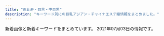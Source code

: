 ```yaml
---
title: "恵比寿・目黒・中目黒"
description: "キーワード別にの巨乳アジアン・チャイナエステ嬢情報をまとめました。"
---
```


新着画像と新着キーワードをまとめています。
2021年07月03日の情報です。

<DmmAffiliateIns />
<KeywordTable
  shops={
    [
    {
        "img_links": [
            "http://www.himawari-aroma.xyz/images/psd/off.jpg",
            "http://www.himawari-aroma.xyz/images/shop/4/2.jpg",
            "http://www.himawari-aroma.xyz/images/shop/1.png",
            "http://www.himawari-aroma.xyz/images/13.png",
            "http://www.himawari-aroma.xyz/images/staff/3/ami.png",
            "http://www.himawari-aroma.xyz/images/sys.jpg",
            "http://www.himawari-aroma.xyz/images/shop/4/1.jpg",
            "http://www.himawari-aroma.xyz/images/staff/3/mayu.png"
        ],
        "station": "JR\u6075\u6bd4\u5bff\u99c5\u897f\u53e3",
        "url": "http://www.himawari-aroma.xyz/",
        "name": "\u3072\u307e\u308f\u308a",
        "keywords": {}
    },
    {
        "img_links": [
            "http://victoria.tyo.cm/photos/sites/13/2019/04/2019040304024424.jpg",
            "http://victoria.tyo.cm/photos/sites/13/2019/08/2019080607062415.jpg",
            "http://victoria.tyo.cm/photos/sites/13/2020/02/2020020104570910.jpg",
            "http://victoria.tyo.cm/photos/sites/13/2019/07/2019070206503156.jpg",
            "http://victoria.tyo.cm/photos/sites/13/2020/03/2020031904101259.jpg",
            "http://victoria.tyo.cm/photos/sites/13/2019/01/2019012108071242.jpg",
            "http://victoria.tyo.cm/photos/sites/13/2019/02/2019021206543056.jpg",
            "http://victoria.tyo.cm/photos/sites/13/2019/01/2019012509505197.jpg",
            "http://victoria.tyo.cm/photos/sites/13/2019/02/2019022703022355.jpg",
            "http://victoria.tyo.cm/photos/sites/13/2020/01/2020011104241542.jpg",
            "http://victoria.tyo.cm/images/mobile.jpg",
            "https://www.a-side.com/ad/koko/include/banner/koko_125x125.png",
            "http://victoria.tyo.cm/images/face.jpg",
            "http://victoria.tyo.cm/photos/sites/13/2020/01/2020012005552181.jpg",
            "http://victoria.tyo.cm/photos/sites/13/2019/01/2019010506292922.jpg",
            "http://victoria.tyo.cm/photos/sites/13/2019/01/2019010506293526.jpg",
            "http://victoria.tyo.cm/images/room3.jpg",
            "http://victoria.tyo.cm/images/top.jpg",
            "http://victoria.tyo.cm/photos/sites/13/2019/04/2019041807165826.jpg",
            "http://victoria.tyo.cm/images/pick.jpg",
            "http://victoria.tyo.cm/photos/sites/13/2021/02/2021021509575615.jpg",
            "http://victoria.tyo.cm/photos/sites/13/2018/12/2018122701570643.jpg",
            "http://victoria.tyo.cm/photos/sites/13/2019/10/2019101403232834.jpg",
            "http://victoria.tyo.cm/photos/sites/13/2019/10/2019100904083557.jpg",
            "http://victoria.tyo.cm/photos/sites/13/2019/10/2019100904082968.jpg",
            "http://victoria.tyo.cm/photos/sites/13/2019/12/2019120406433710.jpg",
            "http://victoria.tyo.cm/photos/sites/13/2019/01/2019012509534353.jpg",
            "http://victoria.tyo.cm/photos/sites/13/2019/12/2019120106181894.jpg",
            "http://victoria.tyo.cm/photos/sites/13/2018/12/2018121502493847.jpg",
            "http://victoria.tyo.cm/images/room4.jpg",
            "http://victoria.tyo.cm/photos/sites/13/2019/01/2019011103510521.jpg",
            "http://victoria.tyo.cm/photos/sites/13/2018/12/2018122904411765.jpg",
            "http://victoria.tyo.cm/photos/sites/13/2020/02/2020021307433041.jpg",
            "http://victoria.tyo.cm/images/room1.jpg",
            "http://victoria.tyo.cm/photos/sites/13/2018/12/2018122904422525.jpg",
            "http://victoria.tyo.cm/photos/sites/13/2019/12/2019120904521737.jpg",
            "http://victoria.tyo.cm/photos/sites/13/2018/12/2018122701570616.jpg",
            "http://victoria.tyo.cm/photos/sites/13/2020/01/2020011205500461.jpg",
            "http://victoria.tyo.cm/photos/sites/13/2018/12/2018121502493879.jpg",
            "http://victoria.tyo.cm/photos/sites/13/2018/12/2018121502493814.jpg",
            "http://victoria.tyo.cm/photos/sites/13/2019/05/201905100639429.jpg",
            "http://victoria.tyo.cm/images/room2.jpg",
            "http://victoria.tyo.cm/images/s_staff.png",
            "http://victoria.tyo.cm/photos/sites/13/2019/06/2019061005275095.jpg",
            "http://victoria.tyo.cm/images/news.jpg",
            "http://victoria.tyo.cm/photos/sites/13/2018/12/2018121502493953.jpg",
            "http://victoria.tyo.cm/photos/sites/13/2020/02/202002030340133.jpg",
            "http://victoria.tyo.cm/photos/sites/13/2020/10/2020100803550565.jpg",
            "http://victoria.tyo.cm/photos/sites/13/2019/02/2019021407162693.jpg",
            "http://victoria.tyo.cm/photos/sites/13/2019/12/2019120904521188.jpg"
        ],
        "station": "JR\u76ee\u9ed2\u99c5\u6771\u53e3",
        "name": "Victoria\u30fb\u30d3\u30af\u30c8\u30ea\u30a2",
        "url": "http://victoria.tyo.cm/",
        "keywords": {
            "83": 8,
            "C": 8,
            "93": 1,
            "F": 1,
            "82": 2,
            "D": 20,
            "85": 7,
            "E": 3,
            "86": 10,
            "G": 1,
            "89": 1,
            "87": 4
        }
    },
    {
        "img_links": [],
        "name": "Eminal beauty \u30b5\u30ed\u30f3",
        "url": "https://eminalhealthbeautysalon.amebaownd.com/",
        "station": "JR\u76ee\u9ed2\u99c5\u897f\u53e3",
        "keywords": {
            "\u4e73": 2
        }
    },
    {
        "name": "\u307f\u3086\u304d",
        "station": "JR\u76ee\u9ed2\u99c5\u6771\u53e3",
        "keywords": {
            "86": 4,
            "E": 2,
            "C": 7,
            "88": 3,
            "G": 2,
            "87": 1,
            "D": 8,
            "85": 4
        },
        "url": "http://iyashi-kokoro.info/",
        "img_links": [
            "http://iyashi-kokoro.info/i/img/acc2.jpg",
            "http://iyashi-kokoro.info/img/mo.png",
            "http://iyashi-kokoro.info/i/img/st60.jpg",
            "http://iyashi-kokoro.info/i/img/r3.jpg",
            "http://iyashi-kokoro.info/img/acc2.jpg",
            "http://iyashi-kokoro.info/i/img/s2.jpg",
            "http://iyashi-kokoro.info/i/img/s4.jpg",
            "http://iyashi-kokoro.info/img/s63.jpg",
            "http://iyashi-kokoro.info/img/st60.jpg",
            "http://iyashi-kokoro.info/i/img/acc1.jpg",
            "http://iyashi-kokoro.info/img/cam.jpg",
            "http://iyashi-kokoro.info/i/img/st65.jpg",
            "http://iyashi-kokoro.info/i/img/st63.jpg",
            "http://iyashi-kokoro.info/i/img/r5.jpg",
            "http://iyashi-kokoro.info/img/botton.jpg",
            "http://iyashi-kokoro.info/img/st65.jpg",
            "http://iyashi-kokoro.info/i/img/r4.jpg",
            "http://iyashi-kokoro.info/img/st64.jpg",
            "http://iyashi-kokoro.info/img/s64.jpg",
            "http://iyashi-kokoro.info/i/img/acc3.jpg",
            "http://iyashi-kokoro.info/i/img/r2.jpg",
            "http://iyashi-kokoro.info/i/img/r6.jpg",
            "http://iyashi-kokoro.info/img/acc3.jpg",
            "http://iyashi-kokoro.info/i/img/acc4.jpg",
            "http://iyashi-kokoro.info/i/img/st62.jpg",
            "http://iyashi-kokoro.info/img/acc4.jpg",
            "http://iyashi-kokoro.info/i/img/s1.jpg",
            "http://iyashi-kokoro.info/img/st61.jpg",
            "http://iyashi-kokoro.info/img/fla.jpg",
            "http://iyashi-kokoro.info/img/s61.jpg",
            "http://iyashi-kokoro.info/img/st62.jpg",
            "http://iyashi-kokoro.info/i/img/r1.jpg",
            "http://iyashi-kokoro.info/img/s62.jpg",
            "http://iyashi-kokoro.info/img/s60.jpg",
            "http://iyashi-kokoro.info/img/acc1.jpg",
            "http://iyashi-kokoro.info/i/img/st61.jpg",
            "http://iyashi-kokoro.info/i/img/st64.jpg",
            "http://iyashi-kokoro.info/img/s65.jpg",
            "http://iyashi-kokoro.info/img/st63.jpg",
            "http://iyashi-kokoro.info/i/img/s3.jpg"
        ]
    },
    {
        "name": "With you\u30fb\u30a6\u30a3\u30ba\u30e6\u30fc",
        "keywords": {
            "D": 19,
            "C": 37
        },
        "url": "http://with-you.tyo.cm",
        "station": "JR\u76ee\u9ed2\u99c5\u6771\u53e3",
        "img_links": [
            "http://with-you.tyo.cm/photos/sites/6/2019/11/2019112517121980.jpg",
            "http://with-you.tyo.cm/photos/sites/6/2019/02/2019021816145119.jpg",
            "http://with-you.tyo.cm/photos/sites/6/2019/11/2019110108001772.jpg",
            "http://with-you.tyo.cm/photos/sites/6/2021/06/2021061716551137.jpg",
            "http://with-you.tyo.cm/images/s_link.jpg",
            "http://with-you.tyo.cm/photos/sites/6/2019/11/2019111915264046.jpg",
            "http://with-you.tyo.cm/photos/sites/6/2019/11/2019112214502832.jpg",
            "http://with-you.tyo.cm/photos/sites/6/2019/12/2019121914290210.jpg",
            "http://with-you.tyo.cm/photos/sites/6/2019/02/2019021816155116.jpg",
            "http://with-you.tyo.cm/photos/sites/6/2019/11/2019110107572662.jpg",
            "http://with-you.tyo.cm/photos/sites/6/2019/11/2019110107573374.jpg",
            "http://with-you.tyo.cm/photos/sites/6/2019/10/2019102716505281.jpg",
            "http://with-you.tyo.cm/photos/sites/6/2020/03/2020032714542799.jpg",
            "http://with-you.tyo.cm/photos/sites/6/2019/12/2019121017051599.jpg",
            "http://with-you.tyo.cm/photos/sites/6/2020/06/2020061515330329.jpg",
            "http://with-you.tyo.cm/images/s_pick.jpg",
            "http://with-you.tyo.cm/images/top.png",
            "http://with-you.tyo.cm/photos/sites/6/2020/06/2020061515324852.jpg",
            "http://with-you.tyo.cm/images/s_recuit.jpg",
            "http://with-you.tyo.cm/photos/sites/6/2019/11/2019112517122617.jpg",
            "http://with-you.tyo.cm/photos/sites/6/2019/12/2019121017051597.jpg",
            "http://with-you.tyo.cm/photos/sites/6/2020/09/2020092511214697.jpg",
            "http://with-you.tyo.cm/photos/sites/6/2021/04/2021041715082929.jpg",
            "http://with-you.tyo.cm/photos/sites/6/2019/11/2019112214503286.jpg",
            "http://with-you.tyo.cm/photos/sites/6/2019/11/2019112916080552.jpg",
            "http://with-you.tyo.cm/photos/sites/6/2019/02/2019021818404723.jpg",
            "http://with-you.tyo.cm/images/s_staff.jpg",
            "http://with-you.tyo.cm/photos/sites/6/2020/03/2020032714573892.jpg",
            "http://with-you.tyo.cm/photos/sites/6/2019/11/2019110806175615.jpg",
            "http://with-you.tyo.cm/photos/sites/6/2019/11/2019112916075124.jpg",
            "http://with-you.tyo.cm/photos/sites/6/2019/11/2019112916075813.jpg",
            "http://with-you.tyo.cm/photos/sites/6/2019/03/2019030615474648.jpg",
            "http://with-you.tyo.cm/photos/sites/6/2019/02/2019021818395644.jpg",
            "http://with-you.tyo.cm/photos/sites/6/2019/06/2019060510455732.jpg",
            "http://with-you.tyo.cm/photos/sites/6/2021/06/2021061716551798.jpg",
            "http://with-you.tyo.cm/images/s_news.jpg",
            "http://with-you.tyo.cm/photos/sites/6/2019/11/2019110806175734.jpg",
            "http://with-you.tyo.cm/photos/sites/6/2019/12/2019121914290846.jpg",
            "http://with-you.tyo.cm/photos/sites/6/2019/11/2019110606012817.jpg",
            "http://with-you.tyo.cm/photos/sites/6/2019/11/2019110108002447.jpg",
            "http://with-you.tyo.cm/photos/sites/6/2019/11/2019111915264240.jpg",
            "http://with-you.tyo.cm/photos/sites/6/2019/10/2019102716505124.jpg"
        ]
    },
    {
        "url": "http://kintsuki.este88.com/",
        "name": "\u91d1\u306e\u6708",
        "keywords": {},
        "station": "JR\u76ee\u9ed2\u99c5\u6771\u53e3",
        "img_links": [
            "http://kintsuki.este88.com/gals/koyuki1.jpg",
            "http://kintsuki.este88.com/gals/rina1.jpg",
            "http://kintsuki.este88.com/gals/yuyu1.jpg",
            "http://kintsuki.este88.com/gals/kaori1.jpg",
            "http://kintsuki.este88.com/gals/mika1.jpg",
            "http://kintsuki.este88.com/gals/kixyoko1.jpg",
            "http://kintsuki.este88.com/gals/rei1.jpg",
            "http://kintsuki.este88.com/images/r02.jpg",
            "http://kintsuki.este88.com/images/r01.jpg",
            "http://kintsuki.este88.com/images/ph1.jpg",
            "http://kintsuki.este88.com/gals/kana1.jpg",
            "http://kintsuki.este88.com/gals/momo1.jpg",
            "http://kintsuki.este88.com/images/r04.jpg"
        ]
    },
    {
        "name": "Lumia\uff5e\u30eb\u30df\u30a2",
        "img_links": [
            "https://lumia.tokyo/images/therapist/th_hina2.jpg",
            "https://lumia.tokyo/images/therapist/th_miyuki.jpg",
            "https://lumia.tokyo/images/slide/main_slide_campaign_sp.jpg",
            "https://lumia.tokyo/images/therapist/th_rin.jpg",
            "https://lumia.tokyo/images/slide/new_open_sp.jpg",
            "https://lumia.tokyo/images/therapist/th_mio2.jpg",
            "https://lumia.tokyo/images/therapist/th_rei.jpg",
            "https://lumia.tokyo/images/therapist/th_hina.jpg",
            "https://lumia.tokyo/images/therapist/th_mio.jpg",
            "https://lumia.tokyo/images/therapist/th_haruka.jpg",
            "https://lumia.tokyo/images/therapist/th_miya.jpg"
        ],
        "station": "\u4e2d\u76ee\u9ed2\u99c5",
        "keywords": {
            "D": 6,
            "C": 8
        },
        "url": "https://lumia.tokyo/"
    },
    {
        "img_links": [
            "http://www.oasis.esjoho.com/img/ttl_info.png",
            "http://www.oasis.esjoho.com/img/btn_side_mobile.jpg",
            "http://www.oasis.esjoho.com/files/001.jpg",
            "http://www.oasis.esjoho.com/files/005-02.jpg",
            "http://www.oasis.esjoho.com/files/004-02.jpg",
            "http://www.oasis.esjoho.com/files/002-02.jpg",
            "http://www.oasis.esjoho.com/img/btn_blog.png",
            "http://www.oasis.esjoho.com/img/tel.png",
            "http://www.oasis.esjoho.com/files/004.jpg",
            "http://www.oasis.esjoho.com/img/goback.jpg",
            "http://www.oasis.esjoho.com/files/001-02.jpg",
            "http://www.oasis.esjoho.com/img/ttl_news.png",
            "http://www.oasis.esjoho.com/files/002.jpg",
            "http://www.oasis.esjoho.com/img/pickup.jpg",
            "http://www.oasis.esjoho.com/files/005.jpg"
        ],
        "station": "\u897f\u5c0f\u5c71\u99c5",
        "url": "http://www.oasis.esjoho.com/",
        "name": "\u7652\u3057\u5bb6",
        "keywords": {
            "85": 2,
            "86": 2,
            "D": 6,
            "C": 14,
            "87": 4
        }
    },
    {
        "keywords": {
            "C": 7
        },
        "img_links": [
            "http://ms-mens.com/pic/head.jpg",
            "http://ms-mens.com/pic/topimg3.jpg",
            "http://ms-mens.com/img/mainft.jpg",
            "http://ms-mens.com/img/access/road03.jpg",
            "http://ms-mens.com/img/foot.jpg",
            "http://ms-mens.com/staff/yuri/01.jpg",
            "http://ms-mens.com/staff/sayuri/01.jpg",
            "http://ms-mens.com/pic/topimg1.jpg",
            "http://ms-mens.com/img/ttl_concept.png",
            "http://ms-mens.com/img/access/roaddm.png",
            "http://ms-mens.com/staff/aya/01.jpg",
            "http://ms-mens.com/img/conmsg.png",
            "http://ms-mens.com/img/access/road02.jpg",
            "http://ms-mens.com/pic/topimg2.jpg",
            "http://ms-mens.com/img/ttl_staff.png",
            "http://ms-mens.com/img/access/road01.jpg"
        ],
        "station": "JR\u6075\u6bd4\u5bff\u99c5\u897f\u53e3",
        "name": "\u30c8\u30f3\u30c8\u30f3",
        "url": "http://ms-mens.com/"
    },
    {
        "station": "\u4e2d\u76ee\u9ed2\u99c5\u897f\u53e3",
        "name": "Flower \uff5e\u30d5\u30e9\u30ef\u30fc\uff5e",
        "url": "http://nakamegurofun.com/",
        "keywords": {
            "87": 4,
            "D": 5,
            "C": 1,
            "88": 1,
            "85": 1
        },
        "img_links": [
            "http://nakamegurofun.com/files/005-030964.jpg",
            "http://nakamegurofun.com/files/008fa9d.jpg",
            "http://nakamegurofun.com/files/007-020964.jpg",
            "http://nakamegurofun.com/files/0054f22.jpg",
            "http://nakamegurofun.com/images/main_top.png",
            "http://nakamegurofun.com/files/0020964.jpg",
            "http://nakamegurofun.com/images/shop/shop02.jpg",
            "http://nakamegurofun.com/images/service91a6.png",
            "http://nakamegurofun.com/files/006-020964.jpg",
            "http://nakamegurofun.com/images/s1.jpg",
            "http://nakamegurofun.com/images/s4.jpg",
            "http://nakamegurofun.com/images/shop/shop01.jpg",
            "http://nakamegurofun.com/images/s2.jpg",
            "http://nakamegurofun.com/files/002-020964.jpg",
            "http://nakamegurofun.com/files/0080964.jpg",
            "http://nakamegurofun.com/files/006fa9d.jpg",
            "http://nakamegurofun.com/images/shop/shop04.jpg",
            "http://nakamegurofun.com/files/0024f22.jpg",
            "http://nakamegurofun.com/images/infotiao1.jpg",
            "http://nakamegurofun.com/files/0064f22.jpg",
            "http://nakamegurofun.com/files/007fa9d.jpg",
            "http://nakamegurofun.com/images/s5.jpg",
            "http://nakamegurofun.com/images/s3.jpg",
            "http://nakamegurofun.com/files/0034f22.jpg",
            "http://nakamegurofun.com/files/0030964.jpg",
            "http://nakamegurofun.com/files/0060964.jpg",
            "http://nakamegurofun.com/files/005fa9d.jpg",
            "http://nakamegurofun.com/files/0084f22.jpg",
            "http://nakamegurofun.com/images/main_bottom.png",
            "http://nakamegurofun.com/files/006-030964.jpg",
            "http://nakamegurofun.com/images/shop/shop03.jpg",
            "http://nakamegurofun.com/files/007-030964.jpg",
            "http://nakamegurofun.com/files/003-030964.jpg",
            "http://nakamegurofun.com/files/002-030964.jpg",
            "http://nakamegurofun.com/files/0074f22.jpg",
            "http://nakamegurofun.com/files/005-020964.jpg",
            "http://nakamegurofun.com/files/0050964.jpg",
            "http://nakamegurofun.com/files/008-020964.jpg",
            "http://nakamegurofun.com/files/002fa9d.jpg",
            "http://nakamegurofun.com/images/tel.png",
            "http://nakamegurofun.com/images/zi_massage.png",
            "http://nakamegurofun.com/files/008-030964.jpg",
            "http://nakamegurofun.com/files/003-020964.jpg",
            "http://nakamegurofun.com/files/003fa9d.jpg",
            "http://nakamegurofun.com/images/zi_staff.png",
            "http://nakamegurofun.com/files/0070964.jpg",
            "http://nakamegurofun.com/images/xian.png"
        ]
    },
    {
        "url": "http://www.ourstarts.site/",
        "station": "JR\u6075\u6bd4\u5bff\u99c5\u897f\u53e3",
        "name": "\u30b9\u30ef\u30a4\u30e4\u30fc",
        "img_links": [
            "http://www.ourstarts.site/templets/default/picture/news.png",
            "http://www.ourstarts.site/templets/default/picture/close.png",
            "http://www.ourstarts.site/uploads/210619/1-210619104Z4200.jpg",
            "http://www.ourstarts.site/uploads/allimg/200729/1-200H9141213.jpg",
            "http://www.ourstarts.site/uploads/210619/1-210619104J5c3.jpg",
            "http://www.ourstarts.site/templets/default/picture/tel_contact.png",
            "http://www.ourstarts.site/templets/default/picture/head_tell.png",
            "http://www.ourstarts.site/uploads/allimg/200729/1-200H9141229.jpg",
            "http://www.ourstarts.site/uploads/210619/1-210619104R11a.jpg",
            "http://www.ourstarts.site/uploads/180917/1-1P91G6122J28.jpg",
            "http://www.ourstarts.site/templets/default/images/t2.jpg",
            "http://www.ourstarts.site/uploads/allimg/200729/1-200H9141912.jpg",
            "http://www.ourstarts.site/templets/default/picture/timg (1).png",
            "http://www.ourstarts.site/templets/default/picture/foot_tel.png",
            "http://www.ourstarts.site/templets/default/picture/right1.png",
            "http://www.ourstarts.site/templets/default/images/t3.jpg",
            "http://www.ourstarts.site/templets/default/picture/right.png",
            "http://www.ourstarts.site/templets/default/images/t1.jpg",
            "http://www.ourstarts.site/templets/default/picture/staff.png"
        ],
        "keywords": {}
    },
    {
        "station": "JR\u76ee\u9ed2\u99c5\u6771\u53e3",
        "url": "http://angel.jpn.cm/",
        "img_links": [
            "http://angel.jpn.cm/photos/sites/3/2017/01/1.jpg",
            "http://angel.jpn.cm/photos/sites/3/2016/08/staff23a.jpg",
            "http://angel.jpn.cm/photos/sites/3/2017/12/2017122705371661.jpg",
            "http://angel.jpn.cm/images/room2.jpg",
            "http://angel.jpn.cm/photos/sites/3/2016/09/72670992207769698.jpg",
            "http://angel.jpn.cm/images/s_mobile.png",
            "http://angel.jpn.cm/photos/sites/3/2017/11/201711280608539.jpg",
            "http://angel.jpn.cm/photos/sites/3/2018/06/2018061601280885.jpg",
            "http://angel.jpn.cm/photos/sites/3/2016/08/staff36g.jpg",
            "http://cdn.dino-es.com/images/logo/150x40DinoEs.png",
            "http://angel.jpn.cm/photos/sites/3/2017/03/2.jpg",
            "http://angel.jpn.cm/images/girl-z2.jpg",
            "http://angel.jpn.cm/photos/sites/3/2018/09/2018091001155585.jpg",
            "http://angel.jpn.cm/photos/sites/3/2016/08/staff11.jpg",
            "http://angel.jpn.cm/photos/sites/3/2018/06/2018061505064271.jpg",
            "http://angel.jpn.cm/images/info.jpg",
            "http://angel.jpn.cm/images/s_staff.png",
            "http://angel.jpn.cm/photos/sites/3/2019/11/2019111814073465.jpg",
            "http://angel.jpn.cm/photos/sites/3/2016/08/staff3.jpg",
            "http://angel.jpn.cm/images/top02.jpg",
            "http://angel.jpn.cm/photos/sites/3/2017/04/1.jpg",
            "http://angel.jpn.cm/photos/sites/3/2016/08/staff3a.jpg",
            "http://angel.jpn.cm/photos/sites/3/2016/08/staff14.jpg",
            "http://angel.jpn.cm/photos/sites/3/2016/08/staff5a.jpg",
            "http://angel.jpn.cm/photos/sites/3/2019/07/2019071016030711.jpg",
            "http://angel.jpn.cm/photos/sites/3/2020/09/2020092511154515.jpg",
            "http://angel.jpn.cm/images/s_link.png",
            "http://angel.jpn.cm/images/room3.jpg",
            "http://angel.jpn.cm/images/top01.jpg",
            "http://angel.jpn.cm/photos/sites/3/2016/08/staff7.jpg",
            "http://angel.jpn.cm/images/room7.jpg",
            "http://angel.jpn.cm/photos/sites/3/2016/08/staff21.jpg",
            "http://angel.jpn.cm/photos/sites/3/2021/02/2021022516024747.jpg",
            "http://angel.jpn.cm/photos/sites/3/2016/08/staff37.jpg",
            "http://angel.jpn.cm/photos/sites/3/2018/06/2018061601280970.jpg",
            "http://angel.jpn.cm/photos/sites/3/2017/11/2017112010234266.jpg",
            "http://angel.jpn.cm/photos/sites/3/2018/11/201811011331167.jpg",
            "http://angel.jpn.cm/images/room4.jpg",
            "http://angel.jpn.cm/photos/sites/3/2018/06/2018062105525655.jpg",
            "http://angel.jpn.cm/photos/sites/3/2016/08/staff4.jpg",
            "http://angel.jpn.cm/photos/sites/3/2016/08/staff5.jpg",
            "http://angel.jpn.cm/photos/sites/3/2019/12/2019122718552413.jpg",
            "http://angel.jpn.cm/photos/sites/3/2016/10/staff01.jpg",
            "http://angel.jpn.cm/photos/sites/3/2019/11/201911181407260.jpg",
            "http://angel.jpn.cm/images/nbj3.jpg",
            "http://angel.jpn.cm/photos/sites/3/2020/06/2020061515170635.jpg",
            "http://angel.jpn.cm/photos/sites/3/2019/06/201906051042276.jpg",
            "http://angel.jpn.cm/photos/sites/3/2019/12/2019122718552430.jpg",
            "http://angel.jpn.cm/images/mobile.jpg",
            "http://angel.jpn.cm/images/girl-z1.jpg",
            "http://angel.jpn.cm/photos/sites/3/2016/08/staff25.jpg",
            "http://angel.jpn.cm/photos/sites/3/2019/07/2019071213431954.jpg",
            "http://angel.jpn.cm/images/s_pick.png",
            "http://angel.jpn.cm/photos/sites/3/2018/06/2018061505064251.jpg",
            "http://angel.jpn.cm/photos/sites/3/2016/08/staff2.jpg",
            "http://angel.jpn.cm/photos/sites/3/2016/08/staff25a.jpg",
            "http://angel.jpn.cm/photos/sites/3/2019/12/2019122718552333.jpg",
            "http://angel.jpn.cm/photos/sites/3/2016/08/staff39a.jpg",
            "http://angel.jpn.cm/photos/sites/3/2017/12/201712270537317.jpg",
            "http://angel.jpn.cm/photos/sites/3/2016/08/staff28a.jpg",
            "http://angel.jpn.cm/photos/sites/3/2021/02/2021021714005240.jpg",
            "http://angel.jpn.cm/photos/sites/3/2016/08/staff35.jpg",
            "http://angel.jpn.cm/images/s_news.png",
            "http://angel.jpn.cm/photos/sites/3/2019/06/2019060510404179.jpg",
            "http://angel.jpn.cm/photos/sites/3/2016/08/staff39.jpg",
            "http://angel.jpn.cm/photos/sites/3/2016/08/staff29.jpg",
            "http://angel.jpn.cm/photos/sites/3/2016/08/staff29a.jpg",
            "http://angel.jpn.cm/photos/sites/3/2016/08/staff8.jpg",
            "http://angel.jpn.cm/photos/sites/3/2016/08/staff24.jpg",
            "http://angel.jpn.cm/images/room5.jpg",
            "http://angel.jpn.cm/photos/sites/3/2016/08/staff38.jpg",
            "http://angel.jpn.cm/images/room6.jpg",
            "http://angel.jpn.cm/photos/sites/3/2017/05/8.jpg",
            "http://angel.jpn.cm/photos/sites/3/2016/08/staff22a.jpg",
            "http://angel.jpn.cm/photos/sites/3/2016/08/staff7a.jpg",
            "http://angel.jpn.cm/photos/sites/3/2016/08/staff23.jpg",
            "http://angel.jpn.cm/photos/sites/3/2019/10/2019100910242499.jpg",
            "http://angel.jpn.cm/photos/sites/3/2016/08/staff22.jpg",
            "http://angel.jpn.cm/photos/sites/3/2016/09/staff40.jpg",
            "http://angel.jpn.cm/photos/sites/3/2016/08/staff36h.jpg",
            "http://angel.jpn.cm/photos/sites/3/2016/08/staff28.jpg",
            "http://angel.jpn.cm/images/room1.jpg"
        ],
        "name": "Angel-\u30a8\u30f3\u30b8\u30a7\u30eb-",
        "keywords": {
            "D": 28,
            "86": 9,
            "87": 4,
            "84": 3,
            "C": 41,
            "89": 2,
            "E": 3,
            "88": 3,
            "85": 6,
            "F": 1
        }
    },
    {
        "url": "http://sakuram.jpest.net/",
        "img_links": [
            "http://sakuramadmin.jpest.net/uploads//2021051616285979-e1621182557998.jpeg",
            "http://sakuram.jpest.net/images/tit_massage.jpg",
            "http://sakuram.jpest.net/images/tit_staff.jpg",
            "http://sakuram.jpest.net/images/sp_tit_pick.jpg",
            "http://sakuram.jpest.net/images/tit_new.jpg",
            "http://sakuram.jpest.net/images/sp_tit_massage.jpg",
            "http://sakuram.jpest.net/images/acc.jpg",
            "http://sakuram.jpest.net/images/tit_pro.jpg",
            "http://sakuramadmin.jpest.net/uploads//2021031911072093-e1616152076234.jpeg",
            "http://sakuram.jpest.net/images/c2.jpg",
            "http://sakuram.jpest.net/images/g0.jpg",
            "http://sakuram.jpest.net/images/sp_tit_new.jpg",
            "http://sakuram.jpest.net/images/c3.jpg",
            "http://sakuram.jpest.net/images/c7.jpg",
            "http://sakuram.jpest.net/images/top.jpg",
            "http://sakuram.jpest.net/images/c5.jpg",
            "http://sakuram.jpest.net/images/c6.jpg",
            "http://sakuram.jpest.net/images/c8.jpg",
            "http://sakuramadmin.jpest.net/uploads//2021031911082377-e1616152110616.jpeg",
            "http://sakuram.jpest.net/images/sp_tit_pro.jpg",
            "http://sakuram.jpest.net/images/tel.png",
            "http://sakuram.jpest.net/images/sp_tit_staff.jpg",
            "http://sakuramadmin.jpest.net/uploads//2021051616283953-e1621182530874.jpeg",
            "http://sakuramadmin.jpest.net/uploads//202106100529247.jpg",
            "http://sakuram.jpest.net/images/c1.jpg",
            "http://sakuram.jpest.net/images/c9.jpg",
            "http://sakuramadmin.jpest.net/uploads//2021062605453037.jpg",
            "http://sakuramadmin.jpest.net/uploads//2021050608205136-e1620289297840.jpeg",
            "http://sakuramadmin.jpest.net/uploads//2021063011322544.jpg",
            "http://sakuramadmin.jpest.net/uploads//2021051906122737-scaled-e1621404764474.jpeg",
            "http://sakuramadmin.jpest.net/uploads//2021060403001280.jpg",
            "http://sakuram.jpest.net/images/c4.jpg",
            "http://sakuram.jpest.net/images/tit_sch.jpg"
        ],
        "station": "JR\u6075\u6bd4\u5bff\u897f\u53e3",
        "name": "\u685c\u6e80\u958b",
        "keywords": {
            "C": 1,
            "86": 1,
            "E": 1
        }
    },
    {
        "keywords": {},
        "station": "JR\u76ee\u9ed2\u99c5\u6771\u53e3",
        "img_links": [
            "https://meguro-babel.com/images/room/photo01.jpg",
            "https://meguro-babel.com/girl/15.jpg",
            "https://meguro-babel.com/images/topimg4.jpg",
            "https://meguro-babel.com/topics/img/159-2.jpg",
            "https://meguro-babel.com/girl/2.jpg",
            "https://meguro-babel.com/girl/24.jpg",
            "https://meguro-babel.com/topics/img/145-1.jpg",
            "https://meguro-babel.com/girl/7.jpg",
            "https://meguro-babel.com/images/room/photo04.jpg",
            "https://meguro-babel.com/images/room/photo03.jpg",
            "https://meguro-babel.com/topics/img/156-1.jpg",
            "https://meguro-babel.com/girl/1.jpg",
            "https://meguro-babel.com/images/img_1.jpg",
            "https://meguro-babel.com/topics/img/157-1.jpg",
            "https://meguro-babel.com/girl/8.jpg",
            "https://meguro-babel.com/topics/img/158-1.jpg",
            "https://meguro-babel.com/girl/9.jpg",
            "https://meguro-babel.com/girl/21.jpg",
            "https://meguro-babel.com/girl/5.jpg",
            "https://meguro-babel.com/images/qr.jpg",
            "https://meguro-babel.com/images/room/photo02.jpg",
            "https://meguro-babel.com/girl/4.jpg"
        ],
        "name": "\u30d0\u30d9\u30eb",
        "url": "https://meguro-babel.com/"
    },
    {
        "name": "OnlyOne",
        "img_links": [
            "http://onlyone.tyo.cm/photos/sites/5/2018/08/2018080308152252.jpg",
            "http://onlyone.tyo.cm/photos/sites/5/2019/12/2019121715483135.jpg",
            "http://onlyone.tyo.cm/images/s_staff.png",
            "http://onlyone.tyo.cm/photos/sites/5/2020/06/2020060815500896.jpg",
            "http://onlyone.tyo.cm/photos/sites/5/2020/05/2020051419324761.jpg",
            "http://onlyone.tyo.cm/images/room2.jpg",
            "http://onlyone.tyo.cm/photos/sites/5/2020/01/2020011412572423.jpg",
            "http://onlyone.tyo.cm/images/room1.jpg",
            "http://onlyone.tyo.cm/images/s_link.png",
            "http://onlyone.tyo.cm/photos/sites/5/2019/12/2019120510353312.jpg",
            "http://onlyone.tyo.cm/photos/sites/5/2019/05/2019050915292562.jpg",
            "http://onlyone.tyo.cm/photos/sites/5/2018/03/2018031607430562.jpg",
            "http://onlyone.tyo.cm/images/room3.jpg",
            "http://onlyone.tyo.cm/photos/sites/5/2021/02/2021022216501749.jpg",
            "http://onlyone.tyo.cm/photos/sites/5/2018/11/2018112110301745.jpg",
            "http://onlyone.tyo.cm/photos/sites/5/2020/09/2020092510524025.jpg",
            "http://onlyone.tyo.cm/photos/sites/5/2019/07/2019070711031982.jpg",
            "http://onlyone.tyo.cm/photos/sites/5/2020/09/2020092510523998.jpg",
            "http://onlyone.tyo.cm/photos/sites/5/2020/03/2020031716151746.jpg",
            "http://onlyone.tyo.cm/photos/sites/5/2019/02/2019022310334774.jpg",
            "http://onlyone.tyo.cm/photos/sites/5/2017/11/2017112708111797.jpg",
            "http://onlyone.tyo.cm/photos/sites/5/2021/06/2021062815385599.jpg",
            "http://onlyone.tyo.cm/photos/sites/5/2019/02/2019022310345266.jpg",
            "http://onlyone.tyo.cm/photos/sites/5/2019/03/2019030418403098.jpg",
            "http://onlyone.tyo.cm/photos/sites/5/2020/01/2020011413501066.jpg",
            "http://onlyone.tyo.cm/images/acc3.jpg",
            "http://onlyone.tyo.cm/photos/sites/5/2019/01/2019013017372064.jpg",
            "http://onlyone.tyo.cm/photos/sites/5/2020/07/2020070217061815.jpg",
            "http://onlyone.tyo.cm/images/acc2.jpg",
            "http://onlyone.tyo.cm/photos/sites/5/2021/02/202102201049167.jpg",
            "http://onlyone.tyo.cm/photos/sites/5/2019/05/2019052911352557.jpg",
            "http://onlyone.tyo.cm/photos/sites/5/2018/08/2018082407542866.jpg",
            "http://onlyone.tyo.cm/photos/sites/5/2020/09/2020092510523723.jpg",
            "http://onlyone.tyo.cm/photos/sites/5/2020/09/2020092218541894.jpg",
            "http://onlyone.tyo.cm/photos/sites/5/2020/02/2020022610121615.jpg",
            "http://onlyone.tyo.cm/images/acc4.jpg",
            "http://onlyone.tyo.cm/photos/sites/5/2019/11/2019110105153240.jpg",
            "http://onlyone.tyo.cm/photos/sites/5/2019/08/2019082610481667.jpg",
            "http://onlyone.tyo.cm/photos/sites/5/2020/09/2020090210405221.jpg",
            "http://onlyone.tyo.cm/images/line.jpg",
            "http://onlyone.tyo.cm/photos/sites/5/2019/01/2019013017371133.jpg",
            "http://onlyone.tyo.cm/photos/sites/5/2019/01/2019011814353078.jpg",
            "http://onlyone.tyo.cm/photos/sites/5/2019/08/2019080815010066.jpg",
            "http://onlyone.tyo.cm/photos/sites/5/2018/07/2018071709241386.jpg",
            "http://onlyone.tyo.cm/photos/sites/5/2020/01/2020011413500417.jpg",
            "http://onlyone.tyo.cm/photos/sites/5/2021/05/2021050615551714.jpg",
            "http://onlyone.tyo.cm/photos/sites/5/2020/07/2020070215334437.jpg",
            "http://onlyone.tyo.cm/images/room4.jpg",
            "http://onlyone.tyo.cm/photos/sites/5/2021/03/2021030316101626.jpg",
            "http://onlyone.tyo.cm/images/top.png",
            "http://onlyone.tyo.cm/photos/sites/5/2019/06/2019060510472559.jpg",
            "http://onlyone.tyo.cm/photos/sites/5/2018/10/201810181432433.jpg",
            "http://onlyone.tyo.cm/photos/sites/5/2019/11/2019110105152849.jpg",
            "http://onlyone.tyo.cm/photos/sites/5/2019/06/2019060510384975.jpg",
            "http://onlyone.tyo.cm/photos/sites/5/2021/02/2021021810240848.jpg",
            "http://onlyone.tyo.cm/images/new.jpg",
            "http://onlyone.tyo.cm/photos/sites/5/2021/06/2021060717212051.jpg",
            "http://onlyone.tyo.cm/photos/sites/5/2021/02/2021022515094363.jpg",
            "http://onlyone.tyo.cm/photos/sites/5/2018/11/2018110713255310.jpg",
            "http://onlyone.tyo.cm/photos/sites/5/2021/02/202102181024101.jpg",
            "http://onlyone.tyo.cm/images/acc1.jpg",
            "http://onlyone.tyo.cm/photos/sites/5/2021/03/2021030316101022.jpg",
            "http://onlyone.tyo.cm/photos/sites/5/2019/07/2019070616424775.jpg",
            "http://onlyone.tyo.cm/photos/sites/5/2018/06/2018062904050630.jpg",
            "http://onlyone.tyo.cm/photos/sites/5/2020/09/2020092617301564.jpg",
            "http://onlyone.tyo.cm/photos/sites/5/2018/09/2018092710191274.jpg",
            "http://onlyone.tyo.cm/photos/sites/5/2019/02/2019022310350119.jpg",
            "http://onlyone.tyo.cm/photos/sites/5/2019/11/2019112117013754.jpg"
        ],
        "url": "http://onlyone.tyo.cm/",
        "keywords": {
            "C": 4,
            "88": 3,
            "87": 6,
            "83": 4,
            "F": 1,
            "E": 2,
            "86": 9,
            "85": 9,
            "D": 26,
            "84": 1
        },
        "station": "JR\u76ee\u9ed2\u99c5\u897f\u53e3"
    }
]
}
/>
<DmmAffiliateScript />
